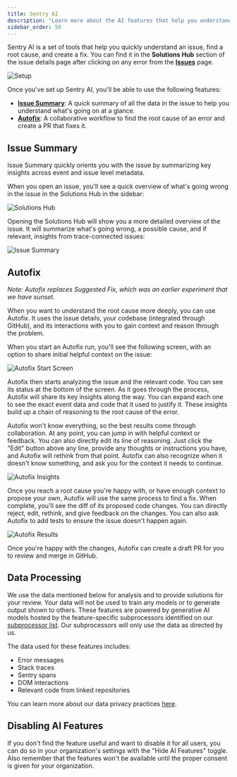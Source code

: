 ```yaml
---
title: Sentry AI
description: "Learn more about the AI features that help you understand and fix issues faster."
sidebar_order: 50
---
```


Sentry AI is a set of tools that help you quickly understand an issue, find a root cause, and create a fix. You can find it in the **Solutions Hub** section of the issue details page after clicking on any error from the [**Issues**](https://sentry.io/orgredirect/organizations/:orgslug/issues/) page.

![Setup](./img/setup.png)

Once you've set up Sentry AI, you'll be able to use the following features:

- [**Issue Summary**](#issue-summary): A quick summary of all the data in the issue to help you understand what's going on at a glance.
- [**Autofix**](#autofix): A collaborative workflow to find the root cause of an error and create a PR that fixes it.

## Issue Summary

Issue Summary quickly orients you with the issue by summarizing key insights across event and issue level metadata.

When you open an issue, you'll see a quick overview of what's going wrong in the issue in the Solutions Hub in the sidebar:

![Solutions Hub](./img/solutions-hub.png)

Opening the Solutions Hub will show you a more detailed overview of the issue. It will summarize what's going wrong, a possible cause, and if relevant, insights from trace-connected issues:

![Issue Summary](./img/issue-summary.png)

## Autofix

_Note: Autofix replaces Suggested Fix, which was an earlier experiment that we have sunset._

When you want to understand the root cause more deeply, you can use Autofix. It uses the issue details, your codebase (integrated through GitHub), and its interactions with you to gain context and reason through the problem.

When you start an Autofix run, you'll see the following screen, with an option to share initial helpful context on the issue:

![Autofix Start Screen](./img/autofix-start-screen.png)

Autofix then starts analyzing the issue and the relevant code. You can see its status at the bottom of the screen. As it goes through the process, Autofix will share its key insights along the way. You can expand each one to see the exact event data and code that it used to justify it. These insights build up a chain of reasoning to the root cause of the error.

Autofix won't know everything, so the best results come through collaboration. At any point, you can jump in with helpful context or feedback. You can also directly edit its line of reasoning. Just click the "Edit" button above any line, provide any thoughts or instructions you have, and Autofix will rethink from that point. Autofix can also recognize when it doesn't know something, and ask you for the context it needs to continue.

![Autofix Insights](./img/autofix-qna.png)

Once you reach a root cause you're happy with, or have enough context to propose your own, Autofix will use the same process to find a fix. When complete, you'll see the diff of its proposed code changes. You can directly reject, edit, rethink, and give feedback on the changes. You can also ask Autofix to add tests to ensure the issue doesn't happen again.

![Autofix Results](./img/autofix-results.png)

Once you're happy with the changes, Autofix can create a draft PR for you to review and merge in GitHub.

## Data Processing

We use the data mentioned below for analysis and to provide solutions for your review. Your data will not be used to train any models or to generate output shown to others. These features are powered by generative AI models hosted by the feature-specific subprocessors identified on our [subprocessor list](https://sentry.io/legal/subprocessors/). Our subprocessors will only use the data as directed by us.

The data used for these features includes:

- Error messages
- Stack traces
- Sentry spans
- DOM interactions
- Relevant code from linked repositories

You can learn more about our data privacy practices [here](https://docs.sentry.io/security-legal-pii/security/ai-ml-policy/#use-of-identifying-data-for-generative-ai-features).
## Disabling AI Features

If you don't find the feature useful and want to disable it for all users, you
can do so in your organization's settings with the "Hide AI Features" toggle. Also remember that the features won't be available until the proper consent is given for your organization.

